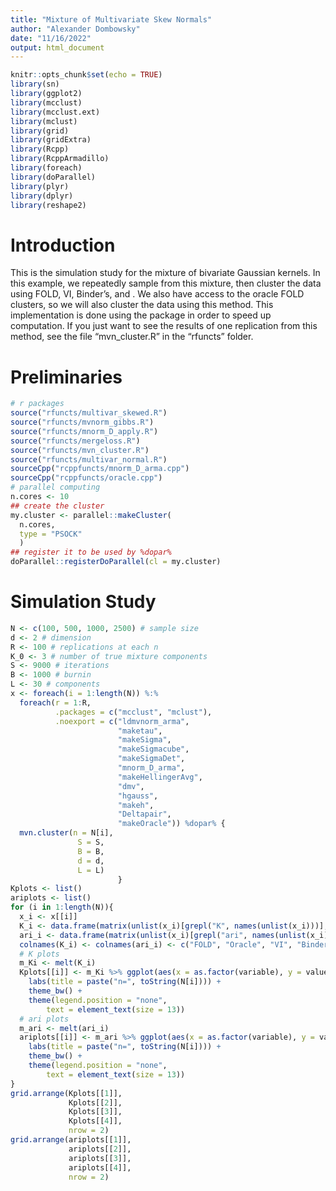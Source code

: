```yaml
---
title: "Mixture of Multivariate Skew Normals"
author: "Alexander Dombowsky"
date: "11/16/2022"
output: html_document
---
```


```r
knitr::opts_chunk$set(echo = TRUE)
library(sn)
library(ggplot2)
library(mcclust)
library(mcclust.ext)
library(mclust)
library(grid)
library(gridExtra)
library(Rcpp)
library(RcppArmadillo)
library(foreach)
library(doParallel)
library(plyr)
library(dplyr)
library(reshape2)
```

# Introduction
This is the simulation study for the mixture of bivariate Gaussian kernels. In this example, we repeatedly sample from this mixture, then cluster the data using FOLD, VI, Binder's, and \texttt{mclust}. We also have access to the oracle FOLD clusters, so we will also cluster the data using this method. This implementation is done using the \texttt{foreach} package in order to speed up computation. If you just want to see the results of one replication from this method, see the file "mvn_cluster.R" in the "rfuncts" folder.

# Preliminaries
```r
# r packages
source("rfuncts/multivar_skewed.R")
source("rfuncts/mvnorm_gibbs.R")
source("rfuncts/mnorm_D_apply.R")
source("rfuncts/mergeloss.R")
source("rfuncts/mvn_cluster.R")
source("rfuncts/multivar_normal.R")
sourceCpp("rcppfuncts/mnorm_D_arma.cpp")
sourceCpp("rcppfuncts/oracle.cpp")
# parallel computing
n.cores <- 10
## create the cluster
my.cluster <- parallel::makeCluster(
  n.cores, 
  type = "PSOCK"
  )
## register it to be used by %dopar%
doParallel::registerDoParallel(cl = my.cluster)
```

# Simulation Study
```r
N <- c(100, 500, 1000, 2500) # sample size
d <- 2 # dimension
R <- 100 # replications at each n
K_0 <- 3 # number of true mixture components
S <- 9000 # iterations
B <- 1000 # burnin
L <- 30 # components
x <- foreach(i = 1:length(N)) %:%
  foreach(r = 1:R,
          .packages = c("mcclust", "mclust"),
          .noexport = c("ldmvnorm_arma",
                        "maketau",
                        "makeSigma",
                        "makeSigmacube",
                        "makeSigmaDet",
                        "mnorm_D_arma",
                        "makeHellingerAvg",
                        "dmv",
                        "hgauss",
                        "makeh",
                        "Deltapair",
                        "makeOracle")) %dopar% {
  mvn.cluster(n = N[i],
               S = S,
               B = B,
               d = d,
               L = L)
                        }
Kplots <- list()
ariplots <- list()
for (i in 1:length(N)){
  x_i <- x[[i]]
  K_i <- data.frame(matrix(unlist(x_i)[grepl("K", names(unlist(x_i)))], byrow = T, ncol = 5))
  ari_i <- data.frame(matrix(unlist(x_i)[grepl("ari", names(unlist(x_i)))], byrow = T, ncol = 5))
  colnames(K_i) <- colnames(ari_i) <- c("FOLD", "Oracle", "VI", "Binder", "Mclust")
  # K plots
  m_Ki <- melt(K_i)
  Kplots[[i]] <- m_Ki %>% ggplot(aes(x = as.factor(variable), y = value, fill = as.factor(variable))) +   geom_boxplot() + xlab("Method") + ylab("No. of Clusters") +
    labs(title = paste("n=", toString(N[i]))) + 
    theme_bw() + 
    theme(legend.position = "none",
        text = element_text(size = 13)) 
  # ari plots
  m_ari <- melt(ari_i)
  ariplots[[i]] <- m_ari %>% ggplot(aes(x = as.factor(variable), y = value, fill = as.factor(variable)))  + geom_boxplot() + xlab("Method") + ylab("Adjusted Rand Index") +
    labs(title = paste("n=", toString(N[i]))) + 
    theme_bw() + 
    theme(legend.position = "none",
        text = element_text(size = 13)) 
}
grid.arrange(Kplots[[1]],
             Kplots[[2]],
             Kplots[[3]],
             Kplots[[4]],
             nrow = 2)
grid.arrange(ariplots[[1]],
             ariplots[[2]],
             ariplots[[3]],
             ariplots[[4]],
             nrow = 2)
```

